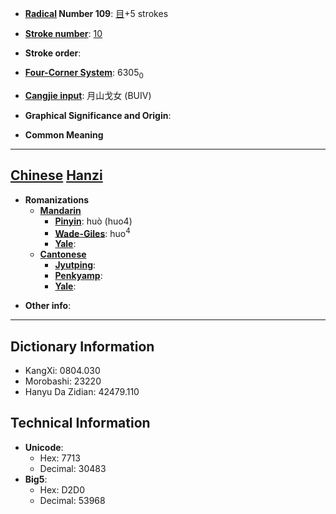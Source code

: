 * '''[[Wiktionary:Chinese radical index| Radical]] Number 109''': [[Wiktionary:Chinese radical index 目|目]]+5 strokes

* '''[[Wiktionary:Chinese total strokes index|Stroke number]]''': [[Wiktionary:Chinese total strokes index 10|10]]

* '''Stroke order''': 

* '''[[Wiktionary:Chinese four corner index|Four-Corner System]]''': 6305<sub>0</sub>

* '''[[Wiktionary:Chinese Cangjie index|Cangjie input]]''': 月山戈女 (BUIV)

* '''Graphical Significance and Origin''': 

* '''Common Meaning'''

----

== [[Chinese]] [[Hanzi]] ==

* '''Romanizations'''
** '''[[Mandarin]]'''
*** '''[[Pinyin]]''': huò (huo4)
*** '''[[Wade-Giles]]''': huo<sup>4</sup>
*** '''[[Yale]]''': 
** '''[[Cantonese]]'''
*** '''[[Jyutping]]''':
*** '''[[Penkyamp]]''': 
*** '''[[Yale]]''': 

* '''Other info''': 

----

== Dictionary Information ==

* KangXi: 0804.030
* Morobashi: 23220
* Hanyu Da Zidian: 42479.110

== Technical Information ==

* '''Unicode''':
** Hex: 7713
** Decimal: 30483
* '''Big5''':
** Hex: D2D0
** Decimal: 53968